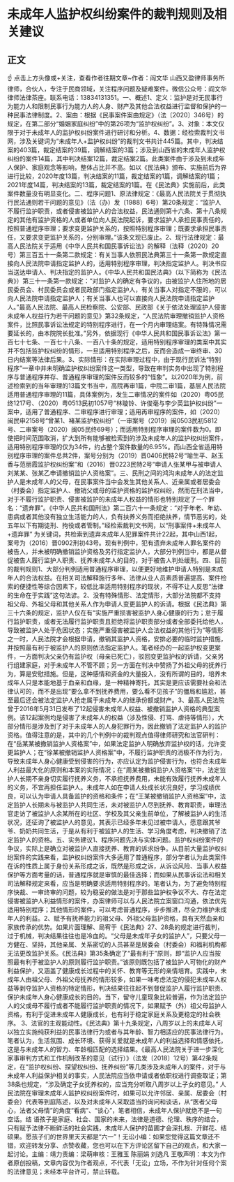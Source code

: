 # 未成年人监护权纠纷案件的裁判规则及相关建议
## 正文
☝ 点击上方头像或+关注，查看作者往期文章~作者：阎文华 山西又盈律师事务所律师，合伙人，专注于民商领域，关注程序问题及疑难案件。微信公众号：阎文华律师法律茶座。联系电话：13834131351。一、概述1、定义：监护是对无民事行为能力人和限制民事行为能力人的人身、财产及其他合法权益进行监督和保护的一种民事法律制度。2、案由：根据《民事案件案由规定》（法〔2020〕346号）的规定，在第二部分“婚姻家庭纠纷”中的第26项为“监护权纠纷”。3、对象：本文仅限于对于未成年人的监护权纠纷案件进行研讨和分析。4、数据：经检索裁判文书网，涉及关键词为“未成年人+监护权纠纷”的裁判文书共计445篇。其中，判决结案的403篇，裁定结案的39篇，调解结案的3篇；涉及到山西省的未成年人监护权纠纷的案件14篇，其中判决结案12篇，裁定结案2篇。此类案件由于涉及到未成年人保护、家庭观念等影响，整体占比并不高。如以《民法典》颁布、实施前后为界进行比较，2020年度13篇，判决结案的11篇，裁定结案的1篇，调解结案的1篇；2021年度14篇，判决结案的13篇，裁定结案的1篇。在《民法典》实施前后，此类案件数量没有明显变化。二、程序问题1、原法律规定：《最高人民法院关于贯彻执行民法通则若干问题的意见》（法（办）发〔1988〕6号）第20条规定：“监护人不履行监护职责，或者侵害被监护人的合法权益，民法通则第十六条、第十八条规定的其他有监护资格的人或者单位向人民法院起诉，要求监护人承担民事责任的，按照普通程序审理；要求变更监护关系的，按照特别程序审理；既要求承担民事责任，又要求变更监护关系的，分别审理。”该条文现已废止。2、现行法律规定：最高人民法院关于适用《中华人民共和国民事诉讼法》的解释（法释（2020）20号）第三百五十一条第二款规定：有关当事人依照民法典第三十一条第一款规定直接向人民法院申请指定监护人的，适用特别程序审理，判决指定监护人。判决书应当送达申请人、判决指定的监护人。《中华人民共和国民法典》（以下简称为《民法典》）第三十一条第一款规定：“对监护人的确定有争议的，由被监护人住所地的居民委员会、村民委员会或者民政部门指定监护人，有关当事人对指定不服的，可以向人民法院申请指定监护人；有关当事人也可以直接向人民法院申请指定监护人。”最高人民法院、最高人民检察院、公安部、民政部《关于依法处理监护人侵害未成年人权益行为若干问题的意见》第32条规定，“人民法院审理撤销监护人资格案件，比照民事诉讼法规定的特别程序进行，在一个月内审理结案。有特殊情况需要延长的，由本院院长批准。”另外，依据现行《中华人民共和国民事诉讼法》第一百七十七条、一百七十八条、一百八十条的规定，适用特别程序审理的类案中其实并不包括监护权纠纷的情形，一旦适用特别程序之后，反而会造成一审终审、30日内结案等法律后果。3、实际情形：在实际审理过程中，由于现行民诉法“特别程序”一章中并未明确监护权纠纷案件这一类型，导致在审判实务中出现了特别程序与普通程序并存、普通程序审理的案件反而较多的“怪象”。以2020年为例，前述检索到的当年审理的13篇文书当中，高院再审1篇，中院二审1篇，基层人民法院适用普通程序审理的11篇，具体案例为，发生二审情况的案件如（2020）粤05民终1217号、（2020）粤0513民初1057号“林璇铃、许俊毫与李少英监护权纠纷”一案中，适用了普通程序、二审程序进行审理；适用再审程序的案件，如（2020）闽民申2158号“曾某1、褚某监护权纠纷”（一审案号（2019）闽0503民初5812号、二审案号（2020）闽05民终69号）；而适用特别程序审理的案件数为0。即使把时间范围取消，扩大到所有能够被检索到的涉及未成年人的监护权纠纷案件，适用特别程序审理的仅为34件，约占整个案件数量的6.95%。而山西全省适用特别程序审理的案件总共2件，案号分别为（2019）晋0406民特2号“喻生平、赵玉香与范丽霞监护权纠纷案”和（2016）晋0223民特2号“申请人张某甲与被申请人刘某某、张某乙申请撤销监护人资格案”。三、民刑之间的鸿沟未成年人的法定监护人是未成年人的父母，在民事案件当中会发生其他关系人、近亲属或者居委会（村委会）指定监护人、撤销父或母的监护资格的监护权纠纷，然而在刑法当中，对于不履行监护职责、侵害被监护的未成年人权益的情形也特别规定了一个罪名：“遗弃罪”。《中华人民共和国刑法》第二百六十一条规定：“对于年老、年幼、患病或者其他没有独立生活能力的人，负有扶养义务而拒绝扶养，情节恶劣的，处五年以下有期徒刑、拘役或者管制。”经检索裁判文书网，以“刑事案件+未成年人+遗弃罪” 为关键词，共检索到遗弃未成年人犯罪案件共计22起，其中山西1起，案号为（2016）晋0902刑初43号。现有判例中，犯有遗弃未成年人罪名案件的被告人，并未被明确撤销监护资格及另行指定监护人，大部分判例当中，都是从督促被告人履行监护人职责、抚养未成年人的目的，对于被告人判处缓刑。四、目前的裁判规则1、大部分判例适用普通程序审理，以便更好地维护申请人特别是未成年人的合法权益。在相关司法解释施行多年、法律从业人员素质普遍提高、案件检索的便捷性等综合因素下，较低比率适用特别程序的现状，不得不让人反思“法律的生命在于实践”这句法谚。2、没有特殊情形、法定情形，大部分法院都不支持祖父母、外祖父母和其他关系人作为申请人变更监护人的诉请。根据《民法典》第三十六条的规定，监护人仅在有“实施严重损害被监护人身心健康的行为；怠于履行监护职责，或者无法履行监护职责且拒绝将监护职责部分或者全部委托给他人，导致被监护人处于危困状态；实施严重侵害被监护人合法权益的其他行为”等情形之一时，人民法院才会根据申请，撤销其监护人资格，安排必要的临时监护措施，并按照最有利于被监护人的原则依法指定监护人。笔者经办的一起监护权变更案件，一方面判决父亲仍有监护权（母亲已死亡），驳回变更监护权的诉请，父亲另行组建家庭，对于未成年人不管不顾；另一方面在判决中赞扬了外祖父母的抚养行为，算是安慰措施。但是，这种感情和资金的大量投入，没有所谓的目的，培养未成年人只是本能地基于血亲和血缘，是一种精神寄托，其实是更应该需要社会和法律认可的，而不是出现“要么拿不到抚养费用，要么看不见孩子”的僵局和尴尬，甚至最后还会被法定监护人抢走属于未成年人的继承份额或财产。3、最高人民法院曾于2016年5月31日发布了12起侵害未成年人权益、被撤销监护人资格的典型案例。该12起案例均是侵害了未成年人的权益（涉及性侵、打骂、虐待等情形），大部分情形是涉及到了对于未成年人的人身犯罪行为，因此撤销了法定监护人的监护资格。值得注意的是，其中的几个判例中的裁判观点值得律师研究和法官研判：在“岳某某被撤销监护人资格案”中，如果法定监护人明确放弃监护权的话，允许变更监护人；在“徐某被撤销监护人资格案”中，不履行监护职责的消极不作为行为，导致未成年人身心健康受到侵害的行为，亦应认定为监护侵害行为，也符合未成年人利益最大化的原则和本案的实际情况；在“周某被撤销监护人资格案”中，法定监护人长期不亲身切实履行抚养义务，不承担抚养费用，未能有效履行抚养未成年人的义务，不宜再担任监护人。未成年人如在申请人处成长状况良好，学习成绩优良，可以认为申请人具备监护的资格和条件；在“王某被撤销监护人资格案”中，法定监护人长期未与被监护人共同生活，未对被监护人尽到抚养、教育职责，审理法官走访了被监护人余某所在的社区、学校及其父亲生前单位，了解被监护人的生活状况，还征询了被监护人的意见，其表示已经多年未见过被申请人，愿意跟其爷爷、奶奶共同生活，于是从有利于被监护人的生活、学习角度考虑，判决撤销了法定监护人的资格。五、实务建议1、程序问题先决与实体问题。监护权纠纷案件的争议，实际上是确立对被监护人直接抚养、教育的诉求纷争。从目前大量监护权纠纷案件的实践来看，监护权纠纷案件大多适用了普通程序，部分学者认为此类案件在诉的性质上属于身份关系形成之诉，既然是形成之诉，从诉讼风险、当事人权益保护等方面考量的话，普通程序就是审慎的最佳选择；而如果从民事诉讼法和相关司法解释规定来看，应当是明确要求适用特别程序的。笔者认为，为了避免特别程序快裁、一审终审的问题，较为稳妥的做法是对于那些监护权争议不大、存在法定侵害被监护人利益情形的案件，办案律师可以与人民法院立案窗口沟通，依法优先适用特别程序；其他情形的案件，可以考虑普通程序，步步推进，尽全力维护未成年人的利益。2、赋予有抚养能力的祖父母、外祖父母监护资格，具有天然血亲和家族传承的优势。如果片面理解、局宥于《民法典》27、28条的规定进行裁判，过于机械，判决结果往往也是冷血的。“父母是未成年子女的监护人”，只要父母一方健在、坚持，其他亲属、关系密切的人员甚至是居委会（村委会）和福利机构都无法更改监护关系。《民法典》第35条确定了“最有利于”原则，即“监护人应当按照最有利于被监护人的原则履行监护职责。”该原则既包括了被监护人可物化的财产利益保护，又涵盖了健康成长过程中的关怀、教育等无形的亲情培育。实践中，未成年人由祖父母、外祖父母抚养的情形较多，如果一味考虑法定的侵犯未成年人权益等剥夺监护人资格的特定情形，判决结果往往起不到督促监护人履行监护职责、保护未成年人身心健康成长的目的。当下，留守儿童现象比较普遍，作为法定监护人的父或母不履行或者不能履行监护职责的情况下，如果赋予（外）祖父母监护人资格，有利于促进未成年人健康成长，也有利于稳定家庭关系及更稳定的社会秩序。 3、法官的主观能动性。《民法典》第十九条规定，八周岁以上的未成年人可以独立实施纯获利益的民事法律行为或者与其年龄、智力相适应的民事法律行为。笔者认为，生活氛围、成长环境、获得关爱就是未成年人的利益选择和情感依托，这是与未成年人的智力、年龄相匹配的选择结果。《最高人民法院关于进一步深化家事审判方式和工作机制改革的意见（试行）》（法发〔2018〕12号）第42条规定，在“监护权纠纷、探望权纠纷、抚养纠纷”等几类涉及未成年人的案件，对于与未成年人利益保护相关的事实，人民法院应当依申请或者依职权进行调查取证；第38条也规定，“涉及确定子女抚养权的，应当充分听取八周岁以上子女的意见。” 人民法院在审理未成年人监护权纠纷案件时，如果可以允许邻居、亲属、居委会（村委会）代表等到庭陈述，以及对未成年人采取适当的询问和谈话，从“医者父母心，法者父母情”的角度“看病”、“谈心”，笔者相信，未成年人保护就绝不是一句空话。结 语孩子是家庭、社会、国家的未来，法律是道德、伦理、秩序的结合，只有赋予法律不断鲜活的社会实践，未成年人保护的苗圃才会深扎根、开鲜花、结硕果。愿孩子们的世界里天天都是“六一”！无讼小编：如果您觉得这篇文章还不错，欢迎转发分享、点赞收藏，您也可以在下方评论区留下自己的观点，和大家一起讨论。主编：靖力责编：梁萌审核：王雅玉 陈丽娟 刘逸凡 王敬声明：本文为作者原创投稿，文章内容仅为作者观点，不代表「无讼」立场，不作为针对任何个案的法律意见；未经本平台许可，禁止转载。